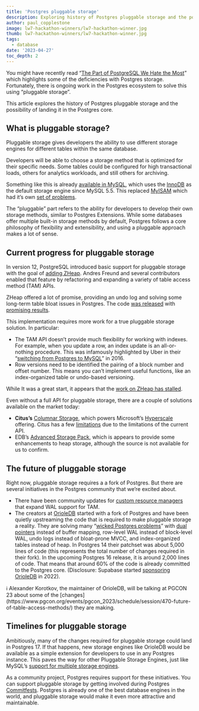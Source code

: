 ```yaml
---
title: 'Postgres pluggable storage'
description: Exploring history of Postgres pluggable storage and the possibility of landing it in the Postgres core.
author: paul_copplestone
image: lw7-hackathon-winners/lw7-hackathon-winner.jpg
thumb: lw7-hackathon-winners/lw7-hackathon-winner.jpg
tags:
  - database
date: '2023-04-27'
toc_depth: 2
---
```


You might have recently read “[The Part of PostgreSQL We Hate the Most](https://ottertune.com/blog/the-part-of-postgresql-we-hate-the-most/)” which highlights some of the deficiencies with Postgres storage. Fortunately, there is ongoing work in the Postgres ecosystem to solve this using “pluggable storage”.

This article explores the history of Postgres pluggable storage and the possibility of landing it in the Postgres core.

## What is pluggable storage?

Pluggable storage gives developers the ability to use different storage engines for different tables within the same database.

Developers will be able to choose a storage method that is optimized for their specific needs. Some tables could be configured for high transactional loads, others for analytics workloads, and still others for archiving.

Something like this is already [available in MySQL](https://en.wikipedia.org/wiki/Comparison_of_MySQL_database_engines), which uses the [InnoDB](https://en.wikipedia.org/wiki/InnoDB) as the default storage engine since MySQL 5.5. This replaced [MyISAM](https://en.wikipedia.org/wiki/MyISAM) which had it’s own [set of problems](https://www.percona.com/blog/using-myisam-in-production/).

The “pluggable” part refers to the ability for developers to develop their own storage methods, similar to Postgres Extensions. While some databases offer multiple built-in storage methods by default, Postgres follows a core philosophy of flexibility and extensibility, and using a pluggable approach makes a lot of sense.

## Current progress for pluggable storage

In version 12, PostgreSQL introduced basic support for pluggable storage with the goal of [adding ZHeap](https://anarazel.de/talks/2019-05-30-pgcon-pluggable-table-storage/pluggable.pdf). Andres Freund and several contributors enabled that feature by refactoring and expanding a variety of table access method (TAM) APIs.

ZHeap offered a lot of promise, providing an undo log and solving some long-term table bloat issues in Postgres. The code [was released](https://github.com/EnterpriseDB/zheap) with [promising results](https://www.pgcon.org/2018/schedule/attachments/501_zheap-a-new-storage-format-postgresql-5.pdf).

This implementation requires more work for a true pluggable storage solution. In particular:

- The TAM API doesn’t provide much flexibility for working with indexes. For example, when you update a row, an index update is an all-or-nothing procedure. This was infamously highlighted by Uber in their “[switching from Postgres to MySQL](https://www.uber.com/blog/postgres-to-mysql-migration/)” in 2016.
- Row versions need to be identified the pairing of a block number and offset number. This means you can’t implement useful functions, like an index-organized table or undo-based versioning.

While It was a great start, it appears that the [work on ZHeap has stalled](https://twitter.com/andy_pavlo/status/1590703943176589312).

Even without a full API for pluggable storage, there are a couple of solutions available on the market today:

- **Citus’s** [Columnar Storage](https://docs.citusdata.com/en/v11.1/admin_guide/table_management.html#columnar-storage), which powers Microsoft’s [Hyperscale](https://azure.microsoft.com/en-us/updates/azure-database-for-postgresql-hyperscale-citus-is-now-available/) offering. Citus has a few [limitations](https://docs.citusdata.com/en/v11.1/admin_guide/table_management.html#limitations) due to the limitations of the current API.
- EDB’s [Advanced Storage Pack](https://www.infoworld.com/article/3681112/3-key-features-in-edb-postgresql-15.html), which is appears to provide some enhancements to heap storage, although the source is not available for us to confirm.

## The future of pluggable storage

Right now, pluggable storage requires a a fork of Postgres. But there are several initiatives in the Postgres community that we’re excited about.

- There have been community updates for [custom resource managers](https://git.postgresql.org/gitweb/?p=postgresql.git;a=commitdiff;h=5c279a6d350205cc98f91fb8e1d3e4442a6b25d1) that expand WAL support for TAM.
- The creators at [OrioleDB](https://github.com/orioledb/orioledb) started with a fork of Postgres and have been quietly upstreaming the code that is required to make pluggable storage a reality. They are solving many “[wicked Postgres problems](https://www.slideshare.net/AlexanderKorotkov/solving-postgresql-wicked-problems)” with [dual pointers](https://www.orioledata.com/blog/buffer-management/) instead of buffer mapping, row-level WAL instead of block-level WAL, undo logs instead of bloat-prone MVCC, and index-organized tables instead of heap. In Postgres 14 their patchset was about 5,000 lines of code (this represents the total number of changes required in their fork). In the upcoming Postgres 16 release, it is around 2,000 lines of code. That means that around 60% of the code is already committed to the Postgres core. (Disclosure: Supabase started [sponsoring OrioleDB](https://supabase.com/blog/supabase-series-b#where-were-going) in 2022).

<aside>
ℹ️ Alexander Korotkov, the maintainer of OrioleDB, will be talking at PGCON 23 about some of the [changes](https://www.pgcon.org/events/pgcon_2023/schedule/session/470-future-of-table-access-methods/) they are making.

</aside>

## Timelines for pluggable storage

Ambitiously, many of the changes required for pluggable storage could land in Postgres 17. If that happens, new storage engines like OrioleDB would be available as a simple extension for developers to use in any Postgres instance. This paves the way for other Pluggable Storage Engines, just like MySQL’s [support for multiple storage engines](https://dev.mysql.com/doc/refman/5.7/en/storage-engines.html).

As a community project, Postgres requires support for these initiatives. You can support pluggable storage by getting involved during Postgres [Commitfests](https://supabase.com/blog/postgresql-commitfest). Postgres is already one of the best database engines in the world, and pluggable storage would make it even more attractive and maintainable.
